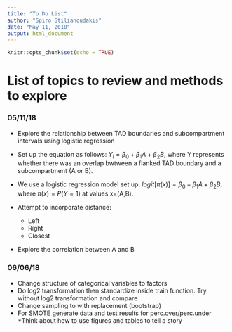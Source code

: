 ```yaml
---
title: "To Do List"
author: "Spiro Stilianoudakis"
date: "May 11, 2018"
output: html_document
---
```


```r
knitr::opts_chunk$set(echo = TRUE)
```

# List of topics to review and methods to explore

### 05/11/18

* Explore the relationship between TAD boundaries and subcompartment intervals using logistic regression

* Set up the equation as follows: $Y_{i} = \beta_{0} + \beta_{1}A +\beta_{2}B$, where Y represents whether there was an overlap bwtween a flanked TAD boundary and a subcompartment (A or B).

* We use a logistic regression model set up: $logit[\pi(x)] = \beta_{0} + \beta_{1}A +\beta_{2}B$, where $\pi(x) = P(Y=1)$ at values x=(A,B).

* Attempt to incorporate distance:
    + Left
    + Right
    + Closest
    
* Explore the correlation between A and B
    

### 06/06/18

* Change structure of categorical variables to factors
* Do log2 transformation then standardize inside train function. Try without log2 transformation and compare
* Change sampling to with replacement (bootstrap)
* For SMOTE generate data and test results for perc.over/perc.under
*Think about how to use figures and tables to tell a story

